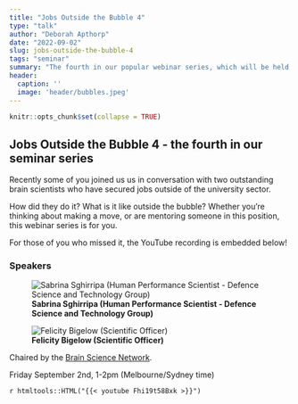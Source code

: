 ```yaml
---
title: "Jobs Outside the Bubble 4"
type: "talk"
author: "Deborah Apthorp"
date: "2022-09-02"
slug: jobs-outside-the-bubble-4
tags: "seminar"
summary: "The fourth in our popular webinar series, which will be held on Friday, September 2nd 2022, from 1-2pm (Melbourne/Sydney time)."
header:
  caption: ''
  image: 'header/bubbles.jpeg'
---
```


```r
knitr::opts_chunk$set(collapse = TRUE)
```

## Jobs Outside the Bubble 4 - the fourth in our seminar series

Recently some of you joined us us in conversation with two outstanding brain scientists who have secured jobs outside of the university sector.

How did they do it? What is it like outside the bubble? Whether you’re thinking about making a move, or are mentoring someone in this position, this webinar series is for you.

For those of you who missed it, the YouTube recording is embedded below! 

### Speakers


![**Sabrina Sghirripa (Human Performance Scientist - Defence Science and Technology Group)**](Sabrina.png)


![**Felicity Bigelow (Scientific Officer)**](Felicity.png)


Chaired by the [Brain Science Network](https://emcrbrainsciencenetwork.com.au/). 

Friday September 2nd, 1-2pm (Melbourne/Sydney time)

`r htmltools::HTML("{{< youtube Fhi19t58Bxk >}}")`







